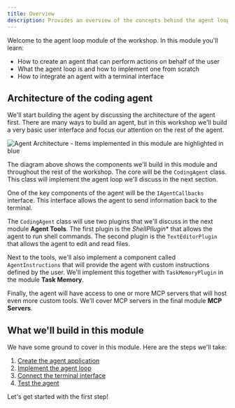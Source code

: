 ```yaml
---
title: Overview
description: Provides an overview of the concepts behind the agent loop and how to implement it.
---
```


Welcome to the agent loop module of the workshop. In this module you'll learn:

- How to create an agent that can perform actions on behalf of the user
- What the agent loop is and how to implement one from scratch
- How to integrate an agent with a terminal interface

## Architecture of the coding agent

We'll start building the agent by discussing the architecture of the agent first.
There are many ways to build an agent, but in this workshop we'll build a very
basic user interface and focus our attention on the rest of the agent.

![Agent Architecture - Items implemented in this module are highlighted in blue](../../../../assets/agent-architecture-step-1.png)

The diagram above shows the components we'll build in this module and throughout
the rest of the workshop. The core will be the `CodingAgent` class. This class
will implement the agent loop we'll discuss in the next section.

One of the key components of the agent will be the `IAgentCallbacks` interface. 
This interface allows the agent to send information back to the terminal.

The `CodingAgent` class will use two plugins that we'll discuss in the next
module **Agent Tools**. The first plugin is the *ShellPllugin** that allows
the agent to run shell commands. The second plugin is the `TextEditorPlugin`
that allows the agent to edit and read files.

Next to the tools, we'll also implement a component called `AgentInstructions`
that will provide the agent with custom instructions defined by the user.
We'll implement this together with `TaskMemoryPlugin` in the module 
**Task Memory**.

Finally, the agent will have access to one or more MCP servers that will host
even more custom tools. We'll cover MCP servers in the final module
**MCP Servers**.

## What we'll build in this module

We have some ground to cover in this module. Here are the steps we'll take:

1. [Create the agent application](/modules/agent-loop/create-agent-application)
2. [Implement the agent loop](/modules/agent-loop/implement-agent-loop)
3. [Connect the terminal interface](/modules/agent-loop/connect-terminal-interface)
4. [Test the agent](/modules/agent-loop/testing)

Let's get started with the first step!